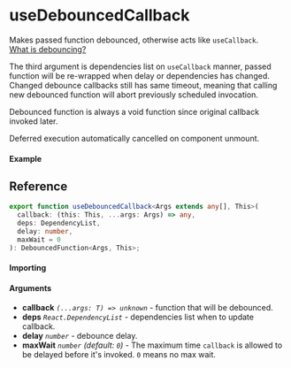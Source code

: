 
<Meta title="Callback/useDebouncedCallback" component={Example} />

# useDebouncedCallback

Makes passed function debounced, otherwise acts like `useCallback`.  
[What is debouncing?](https://css-tricks.com/debouncing-throttling-explained-examples/#debounce)

The third argument is dependencies list on `useCallback` manner, passed function will be re-wrapped
when delay or dependencies has changed. Changed debounce callbacks still has same timeout, meaning
that calling new debounced function will abort previously scheduled invocation.

Debounced function is always a void function since original callback invoked later.

Deferred execution automatically cancelled on component unmount.

#### Example

<Canvas>
  <Story story={Example} inline />
</Canvas>

## Reference

```ts
export function useDebouncedCallback<Args extends any[], This>(
  callback: (this: This, ...args: Args) => any,
  deps: DependencyList,
  delay: number,
  maxWait = 0
): DebouncedFunction<Args, This>;
```

#### Importing

<ImportPath />

#### Arguments

- **callback** _`(...args: T) => unknown`_ - function that will be debounced.
- **deps** _`React.DependencyList`_ - dependencies list when to update callback.
- **delay** _`number`_ - debounce delay.
- **maxWait** _`number`_ _(default: `0`)_ - The maximum time `callback` is allowed to be delayed
  before it's invoked. `0` means no max wait.
